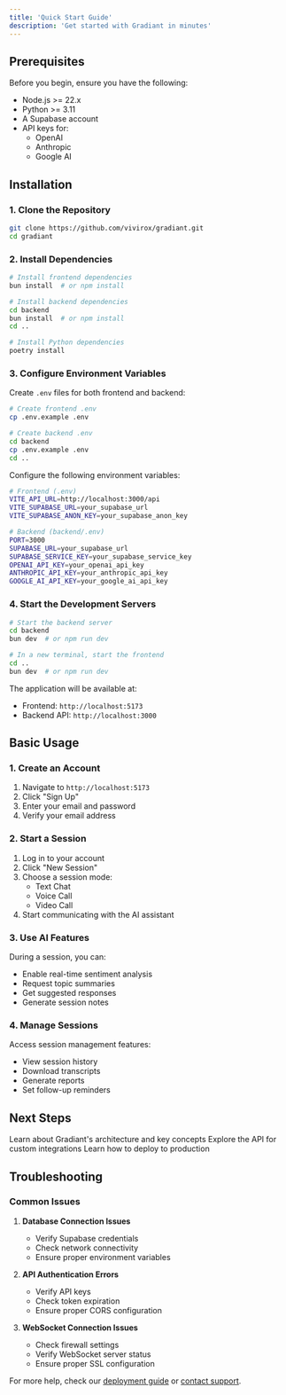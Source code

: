 ```yaml
---
title: 'Quick Start Guide'
description: 'Get started with Gradiant in minutes'
---
```


## Prerequisites

Before you begin, ensure you have the following:

- Node.js >= 22.x
- Python >= 3.11
- A Supabase account
- API keys for:
  - OpenAI
  - Anthropic
  - Google AI

## Installation

### 1. Clone the Repository

```bash
git clone https://github.com/vivirox/gradiant.git
cd gradiant
```

### 2. Install Dependencies

```bash
# Install frontend dependencies
bun install  # or npm install

# Install backend dependencies
cd backend
bun install  # or npm install
cd ..

# Install Python dependencies
poetry install
```

### 3. Configure Environment Variables

Create `.env` files for both frontend and backend:

```bash
# Create frontend .env
cp .env.example .env

# Create backend .env
cd backend
cp .env.example .env
cd ..
```

Configure the following environment variables:

```bash
# Frontend (.env)
VITE_API_URL=http://localhost:3000/api
VITE_SUPABASE_URL=your_supabase_url
VITE_SUPABASE_ANON_KEY=your_supabase_anon_key

# Backend (backend/.env)
PORT=3000
SUPABASE_URL=your_supabase_url
SUPABASE_SERVICE_KEY=your_supabase_service_key
OPENAI_API_KEY=your_openai_api_key
ANTHROPIC_API_KEY=your_anthropic_api_key
GOOGLE_AI_API_KEY=your_google_ai_api_key
```

### 4. Start the Development Servers

```bash
# Start the backend server
cd backend
bun dev  # or npm run dev

# In a new terminal, start the frontend
cd ..
bun dev  # or npm run dev
```

The application will be available at:

- Frontend: `http://localhost:5173`
- Backend API: `http://localhost:3000`

## Basic Usage

### 1. Create an Account

1. Navigate to `http://localhost:5173`
2. Click "Sign Up"
3. Enter your email and password
4. Verify your email address

### 2. Start a Session

1. Log in to your account
2. Click "New Session"
3. Choose a session mode:
   - Text Chat
   - Voice Call
   - Video Call
4. Start communicating with the AI assistant

### 3. Use AI Features

During a session, you can:

- Enable real-time sentiment analysis
- Request topic summaries
- Get suggested responses
- Generate session notes

### 4. Manage Sessions

Access session management features:

- View session history
- Download transcripts
- Generate reports
- Set follow-up reminders

## Next Steps

<CardGroup>
  <Card title="Core Concepts" icon="book" href="/core/architecture">
    Learn about Gradiant's architecture and key concepts
  </Card>
  <Card
    title="API Documentation"
    icon="code"
    href="/api-reference/introduction"
  >
    Explore the API for custom integrations
  </Card>
  <Card title="Deployment Guide" icon="server" href="/deployment/requirements">
    Learn how to deploy to production
  </Card>
</CardGroup>

## Troubleshooting

### Common Issues

1. **Database Connection Issues**

   - Verify Supabase credentials
   - Check network connectivity
   - Ensure proper environment variables

2. **API Authentication Errors**

   - Verify API keys
   - Check token expiration
   - Ensure proper CORS configuration

3. **WebSocket Connection Issues**
   - Check firewall settings
   - Verify WebSocket server status
   - Ensure proper SSL configuration

For more help, check our [deployment guide](/deployment/requirements) or [contact support](mailto:support@gemcity.xyz).
